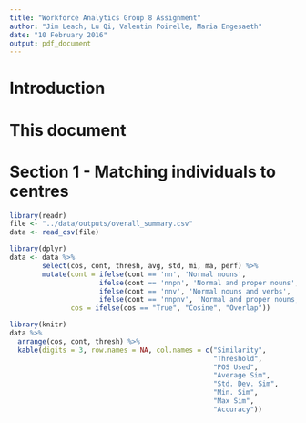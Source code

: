 ```yaml
---
title: "Workforce Analytics Group 8 Assignment"
author: "Jim Leach, Lu Qi, Valentin Poirelle, Maria Engesaeth"
date: "10 February 2016"
output: pdf_document
---
```


# Introduction

# This document

# Section 1 - Matching individuals to centres

```r
library(readr)
file <- "../data/outputs/overall_summary.csv"
data <- read_csv(file)
```

```r
library(dplyr)
data <- data %>% 
        select(cos, cont, thresh, avg, std, mi, ma, perf) %>% 
        mutate(cont = ifelse(cont == 'nn', 'Normal nouns',
                      ifelse(cont == 'nnpn', 'Normal and proper nouns',
                      ifelse(cont == 'nnv', 'Normal nouns and verbs',
                      ifelse(cont == 'nnpnv', 'Normal and proper nouns, and verbs', 'Error')))),
               cos = ifelse(cos == "True", "Cosine", "Overlap"))
```

```r
library(knitr)
data %>% 
  arrange(cos, cont, thresh) %>% 
  kable(digits = 3, row.names = NA, col.names = c("Similarity",
                                                  "Threshold",
                                                  "POS Used",
                                                  "Average Sim",
                                                  "Std. Dev. Sim",
                                                  "Min. Sim",
                                                  "Max Sim",
                                                  "Accuracy"))
```
                                                  